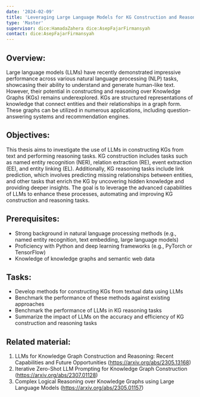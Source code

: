 ```yaml
---
date: '2024-02-09'
title: 'Leveraging Large Language Models for KG Construction and Reasoning'
type: 'Master'
supervisor: dice:HamadaZahera dice:AsepFajarFirmansyah
contact: dice:AsepFajarFirmansyah
---
```


## Overview:

Large language models (LLMs) have recently demonstrated impressive performance across various natural language processing (NLP) tasks, showcasing their ability to understand and generate human-like text. However, their potential in constructing and reasoning over Knowledge Graphs (KGs) remains underexplored. KGs are structured representations of knowledge that connect entities and their relationships in a graph form. These graphs can be utilized in numerous applications, including question-answering systems and recommendation engines.

## Objectives:

This thesis aims to investigate the use of LLMs in constructing KGs from text and performing reasoning tasks. KG construction includes tasks such as named entity recognition (NER), relation extraction (RE), event extraction (EE), and entity linking (EL). Additionally, KG reasoning tasks include link prediction, which involves predicting missing relationships between entities, and other tasks that enrich the KG by uncovering hidden knowledge and providing deeper insights. The goal is to leverage the advanced capabilities of LLMs to enhance these processes, automating and improving KG construction and reasoning tasks.

## Prerequisites:

- Strong background in natural language processing methods (e.g., named entity recognition, text embedding, large language models)
- Proficiency with Python and deep learning frameworks (e.g., PyTorch or TensorFlow)
- Knowledge of knowledge graphs and semantic web data

## Tasks: 

- Develop methods for constructing KGs from textual data using LLMs
- Benchmark the performance of these methods against existing approaches
- Benchmark the performance of LLMs in KG reasoning tasks
- Summarize the impact of LLMs on the accuracy and efficiency of KG construction and reasoning tasks

## Related material:
1. LLMs for Knowledge Graph Construction and Reasoning: Recent Capabilities and Future Opportunities (https://arxiv.org/abs/2305.13168) 
2. Iterative Zero-Shot LLM Prompting for Knowledge Graph Construction (https://arxiv.org/abs/2307.01128)
3. Complex Logical Reasoning over Knowledge Graphs using Large Language Models (https://arxiv.org/abs/2305.01157)